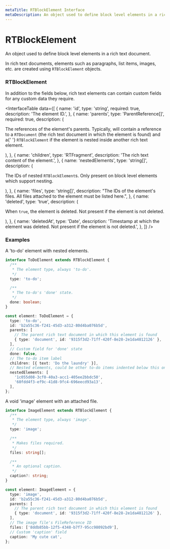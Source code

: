 ```yaml
---
metaTitle: RTBlockElement Interface
metaDescription: An object used to define block level elements in a rich text document.
---
```


# RTBlockElement

<Description>
  An object used to define block level elements in a rich text
  document.
</Description>

In rich text documents, elements such as paragraphs, list items, images, etc. are created using `RTBlockElement` objects.

### RTBlockElement

In addition to the fields below, rich text elements can contain custom fields for any custom data they require.

<InterfaceTable
  data={[
    {
      name: 'id',
      type: 'string',
      required: true,
      description: 'The element ID.',
    },
    {
      name: 'parents',
      type: 'ParentReference[]',
      required: true,
      description: (
        <p>
          The references of the element's parents. Typically, will
          contain a reference to a <Code>RTDocument</Code> (the
          rich text document in which the element is found) and a{' '}
          <Code>RTBlockElement</Code> if the element is nested
          inside another rich text element.
        </p>
      ),
    },
    {
      name: 'children',
      type: 'RTFragment',
      description: 'The rich text content of the element.',
    },
    {
      name: 'nestedElements',
      type: 'string[]',
      description: (
        <p>
          The IDs of nested <Code>RTBlockElement</Code>s. Only
          present on block level elements which support nesting.
        </p>
      ),
    },
    {
      name: 'files',
      type: 'string[]',
      description:
        "The IDs of the element's files. All files attached to the element must be listed here.",
    },
    {
      name: 'deleted',
      type: 'true',
      description: (
        <p>
          When <Code>true</Code>, the element is deleted. Not present
          if the element is not deleted.
        </p>
      ),
    },
    {
      name: 'deletedAt',
      type: 'Date',
      description:
        'Timestamp at which the element was deleted. Not present if the element is not deleted.',
    },
  ]}
/>

### Examples

A 'to-do' element with nested elements.

```ts
interface ToDoElement extends RTBlockElement {
  /**
   * The element type, always 'to-do'.
   */
  type: 'to-do';

  /**
   * The to-do's 'done' state.
   */
  done: boolean;
}

const element: ToDoElement = {
  type: 'to-do',
  id: 'b2a55c36-f241-45d3-a312-80d4ba076b5d',
  parents: [
    // The parent rich text document in which this element is found
    { type: 'document', id: '9315f3d2-71ff-420f-8e28-2e1da4812126' },
  ],
  // Custom field for 'done' state
  done: false,
  // The to-do item label
  children: [{ text: 'Do the laundry' }],
  // Nested elements, could be other to-do items indented below this one
  nestedElements: [
    '1c055d08-3cf0-40a3-acc1-405ee2bbdc50',
    '60fdd4f3-ef9c-41d8-9fc4-696eecd93a13',
  ],
};
```

A void 'image' element with an attached file.

```ts
interface ImageElement extends RTBlockElement {
  /**
   * The element type, always 'image'.
   */
  type: 'image';

  /**
   * Makes files required.
   */
  files: string[];

  /**
   * An optional caption.
   */
  caption?: string;
}

const element: ImageElement = {
  type: 'image',
  id: 'b2a55c36-f241-45d3-a312-80d4ba076b5d',
  parents: [
    // The parent rich text document in which this element is found
    { type: 'document', id: '9315f3d2-71ff-420f-8e28-2e1da4812126' },
  ],
  // The image file's FileReference ID
  files: ['8ddb85bb-12f5-4348-b7f7-95cc98092bd9'],
  // Custom 'caption' field
  caption: 'My cute cat',
};
```
